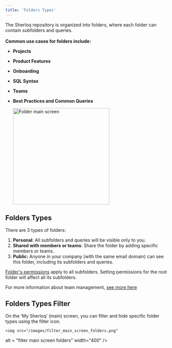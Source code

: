 ```yaml
---
title: 'Folders Types'
---
```

The Sherloq repository is organized into folders, where each folder can contain subfolders and queries. <br></br>
**Common use cases for folders include:**

- **Projects**
- **Product Features**
- **Onboarding**
- **SQL Syntax**
- **Teams**
- **Best Practices and Common Queries**

  <img src="/images/folder_main.png" 
   alt = "Folder main screen"
   width="300" />


## Folders Types
There are  3 types of folders:

1. **Personal**: All subfolders and queries will be visible only to you.
2. **Shared with members or teams**: Share the folder by adding specific members or teams.
3. **Public:** Anyone in your company (with the same email domain) can see this folder, including its subfolders and queries.

<Note> [Folder's permissions](/permissions) apply to all subfolders. Setting permissions for the root folder will affect all its subfolders.</Note>

<Note> For more information about team management, [see more here](/team_management)</Note>


## Folders Types Filter

   On the ‘My Sherloq’ (main) screen, you can filter and hide specific folder types using the filter icon.

    <img src="/images/filter_main_screen_folders.png" 
   alt = "filter main screen folders"
   width="400" />